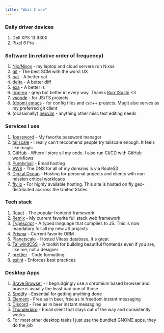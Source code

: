 ```yaml
---
title: "What I use"
---
```


### Daily driver devices

1. Dell XPS 13 9300
2. Pixel 6 Pro

### Software (in relative order of frequency)

1. [Nix/Nixos](https://github.com/DAlperin/dotfiles) - my laptop and cloud servers run Nixos
2. [git](https://git-scm.com/) - The best SCM with the worst UX
3. [bat](https://github.com/sharkdp/bat) - A better cat
4. [delta](https://github.com/dandavison/delta) - A better diff
5. [exa](https://github.com/ogham/exa) - A better ls
6. [ripgrep](https://github.com/BurntSushi/ripgrep) - grep but better in every way. Thanks [BurntSushi](https://github.com/BurntSushi) \<3
7. [vscode](https://code.visualstudio.com/) - for JS/TS projects
8. [(doom) emacs](https://github.com/DAlperin/dotfiles/tree/main/emacs) - for config files and c/c++ projects. Magit also serves as my preferred git client
9. (ocasionally) [neovim](https://neovim.io/) - anything other misc text editing needs

### Services I use

1. [1password](https://1password.com/) - My favorite password manager
2. [tailscale](https://tailscale.com/) - I really can't reccomend people try tailscale enough. It feels like magic
3. [GitHub](https://github.com/) - Where I store all my code. I also run CI/CD with GitHub workflows
4. [Purelymail](https://purelymail.com/) - Email hosting
5. [AWS](https://aws.amazon.com/) - The DNS for all of my domains is via Route53
6. [Digital Ocean](https://digitalocean.com/) - Hosting for personal projects and clients with non mission critical workloads
7. [fly.io](https://fly.io) - For highly available hosting. This site is hosted on fly geo-distributed accross the United States

### Tech stack

1. [React](https://reactjs.org) - The popular frontend framework
2. [Remix](https://remix.run) - My current favorite full stack web framework
3. [Typescript](https://www.typescriptlang.org/) - A typed language that compiles to JS. This is now mandatory for all my new JS projects
4. [Prisma](https://www.prisma.io/) - Current favorite ORM
5. [Planetscale](https://planetscale.com/) - Hosted Vitess database. It's great
6. [TailwindCSS](https://tailwindcss.com/) - A toolkit for building beautiful frontends even if you are, like me, not a designer
7. [prettier](https://prettier.io/) - Code formatting
8. [eslint](https://eslint.org/) - Enforces best practices

### Desktop Apps

1. [Brave Browser](https://brave.com/) - I begrudgingly use a chromium based browser and brave is usually the least bad one of those
2. [Spotify](https://spotify.com) - Essential for getting anything done
3. [Element](https://element.io) - Free as in beer, free as in freedom instant messaging
4. [Discord](https://discord.com) - Free as in beer instant messaging
5. [Thunderbird](https://www.thunderbird.net/en-US/) - Email client that stays out of the way and consistently works
6. For most other desktop tasks I just use the bundled GNOME apps, they do the job
